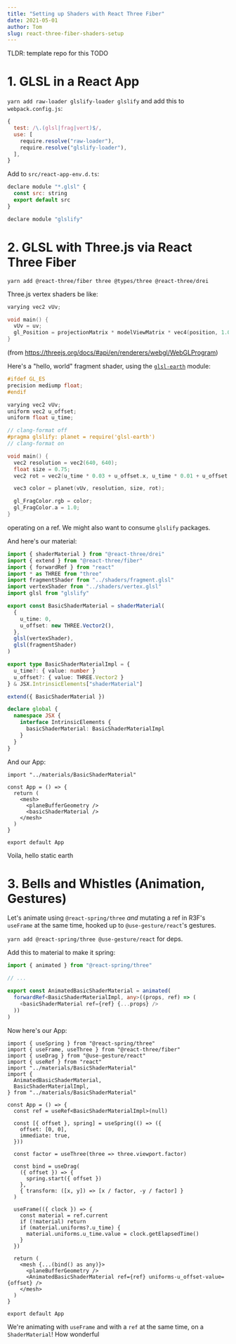```yaml
---
title: "Setting up Shaders with React Three Fiber"
date: 2021-05-01
author: Tom
slug: react-three-fiber-shaders-setup
---
```


TLDR: template repo for this TODO

# 1. GLSL in a React App

`yarn add raw-loader glslify-loader glslify` and add this to
`webpack.config.js`:

```js
{
  test: /\.(glsl|frag|vert)$/,
  use: [
    require.resolve("raw-loader"),
    require.resolve("glslify-loader"),
  ],
}
```

Add to `src/react-app-env.d.ts`:

```js
declare module "*.glsl" {
  const src: string
  export default src
}

declare module "glslify"
```

# 2. GLSL with Three.js via React Three Fiber

`yarn add @react-three/fiber three @types/three @react-three/drei`

Three.js vertex shaders be like:

```cpp
varying vec2 vUv;

void main() {
  vUv = uv;
  gl_Position = projectionMatrix * modelViewMatrix * vec4(position, 1.0);
}
```

(from https://threejs.org/docs/#api/en/renderers/webgl/WebGLProgram)

Here's a "hello, world" fragment shader, using the
[`glsl-earth`](https://github.com/mattdesl/glsl-earth) module:

```cpp
#ifdef GL_ES
precision mediump float;
#endif

varying vec2 vUv;
uniform vec2 u_offset;
uniform float u_time;

// clang-format off
#pragma glslify: planet = require('glsl-earth')
// clang-format on

void main() {
  vec2 resolution = vec2(640, 640);
  float size = 0.75;
  vec2 rot = vec2(u_time * 0.03 + u_offset.x, u_time * 0.01 + u_offset.y);

  vec3 color = planet(vUv, resolution, size, rot);

  gl_FragColor.rgb = color;
  gl_FragColor.a = 1.0;
}
```

operating on a ref. We might also want to consume `glslify` packages.

And here's our material:

```ts
import { shaderMaterial } from "@react-three/drei"
import { extend } from "@react-three/fiber"
import { forwardRef } from "react"
import * as THREE from "three"
import fragmentShader from "../shaders/fragment.glsl"
import vertexShader from "../shaders/vertex.glsl"
import glsl from "glslify"

export const BasicShaderMaterial = shaderMaterial(
  {
    u_time: 0,
    u_offset: new THREE.Vector2(),
  },
  glsl(vertexShader),
  glsl(fragmentShader)
)

export type BasicShaderMaterialImpl = {
  u_time?: { value: number }
  u_offset?: { value: THREE.Vector2 }
} & JSX.IntrinsicElements["shaderMaterial"]

extend({ BasicShaderMaterial })

declare global {
  namespace JSX {
    interface IntrinsicElements {
      basicShaderMaterial: BasicShaderMaterialImpl
    }
  }
}
```

And our App:

```tsx
import "../materials/BasicShaderMaterial"

const App = () => {
  return (
    <mesh>
      <planeBufferGeometry />
      <basicShaderMaterial />
    </mesh>
  )
}

export default App
```

Voila, hello static earth

# 3. Bells and Whistles (Animation, Gestures)

Let's animate using `@react-spring/three` _and_ mutating a ref in R3F's
`useFrame` at the same time, hooked up to `@use-gesture/react`'s gestures.

`yarn add @react-spring/three @use-gesture/react` for deps.

Add this to material to make it spring:

```ts
import { animated } from "@react-spring/three"

// ...

export const AnimatedBasicShaderMaterial = animated(
  forwardRef<BasicShaderMaterialImpl, any>((props, ref) => (
    <basicShaderMaterial ref={ref} {...props} />
  ))
)
```

Now here's our App:

```tsx
import { useSpring } from "@react-spring/three"
import { useFrame, useThree } from "@react-three/fiber"
import { useDrag } from "@use-gesture/react"
import { useRef } from "react"
import "../materials/BasicShaderMaterial"
import {
  AnimatedBasicShaderMaterial,
  BasicShaderMaterialImpl,
} from "../materials/BasicShaderMaterial"

const App = () => {
  const ref = useRef<BasicShaderMaterialImpl>(null)

  const [{ offset }, spring] = useSpring(() => ({
    offset: [0, 0],
    immediate: true,
  }))

  const factor = useThree(three => three.viewport.factor)

  const bind = useDrag(
    ({ offset }) => {
      spring.start({ offset })
    },
    { transform: ([x, y]) => [x / factor, -y / factor] }
  )

  useFrame(({ clock }) => {
    const material = ref.current
    if (!material) return
    if (material.uniforms?.u_time) {
      material.uniforms.u_time.value = clock.getElapsedTime()
    }
  })

  return (
    <mesh {...(bind() as any)}>
      <planeBufferGeometry />
      <AnimatedBasicShaderMaterial ref={ref} uniforms-u_offset-value={offset} />
    </mesh>
  )
}

export default App
```

We're animating with `useFrame` and with a `ref` at the same time, on a
`ShaderMaterial`! How wonderful
